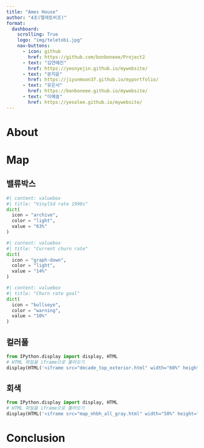 ```yaml
---
title: "Ames House"
author: "4조(텔레토비조)"
format: 
  dashboard:
    scrolling: True
    logo: "img/teletobi.jpg"
    nav-buttons:
      - icon: github
        href: https://github.com/bonboneee/Project2
      - text: "김연예진"
        href: https://yeonyejin.github.io/mywebsite/        
      - text: "문지윤"
        href: https://jiyunmoon37.github.io/myportfolio/
      - text: "유은서"
        href: https://bonboneee.github.io/mywebsite/
      - text: "이예솔"
        href: https://yesolee.github.io/mywebsite/                          
---
```


# About
# Map

## 밸류박스 
```python
#| content: valuebox
#| title: "VinylSd rate 1990s"
dict(
  icon = "archive",
  color = "light",
  value = "63%"
)
```

```python
#| content: valuebox
#| title: "Current churn rate"
dict(
  icon = "graph-down",
  color = "light",
  value = "14%"
)
```

```python
#| content: valuebox
#| title: "Churn rate goal"
dict(
  icon = "bullseye",
  color = "warning",
  value = "10%"
)
```

## 컬러풀
```python
from IPython.display import display, HTML
# HTML 파일을 iframe으로 불러오기
display(HTML('<iframe src="decade_top_exterior.html" width="60%" height="400px"></iframe>'))
```

## 회색
```python
from IPython.display import display, HTML
# HTML 파일을 iframe으로 불러오기
display(HTML('<iframe src="map_nhbh_all_gray.html" width="50%" height="400px"></iframe>'))
```

# Conclusion
